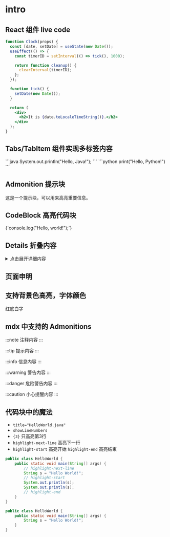# intro


<Hello />

## React 组件 live code

```jsx live
function Clock(props) {
  const [date, setDate] = useState(new Date());
  useEffect(() => {
    const timerID = setInterval(() => tick(), 1000);

    return function cleanup() {
      clearInterval(timerID);
    };
  });

  function tick() {
    setDate(new Date());
  }

  return (
    <div>
      <h2>It is {date.toLocaleTimeString()}.</h2>
    </div>
  );
}
```

## Tabs/TabItem 组件实现多标签内容


<Tabs>
  <TabItem value="java" label="Java">
    ```java System.out.println("Hello, Java!"); ```
  </TabItem>
  <TabItem value="python" label="Python">
    ```python print("Hello, Python!") ```
  </TabItem>
</Tabs>

## Admonition 提示块


<Admonition type="note" title="注意">
  这是一个提示块，可以用来高亮重要信息。
</Admonition>

## CodeBlock 高亮代码块


<CodeBlock language="js" title="hello.js">
  {`console.log("Hello, world!");`}
</CodeBlock>

## Details 折叠内容

<details>
  <summary>点击展开详细内容</summary>
  <div>这里是可折叠的内容，可以放更多说明或代码。</div>
</details>

## 页面申明


<TailProtocal />

## 支持背景色高亮，字体颜色


<MyHighlight color="white" background="red">红底白字</MyHighlight>

## mdx 中支持的 Admonitions

:::note
注释内容
:::

:::tip
提示内容
:::

:::info
信息内容
:::

:::warning
警告内容
:::

:::danger
危险警告内容
:::

:::caution
小心提醒内容
:::

## 代码块中的魔法

- `title="HelloWorld.java"` 
- `showLineNumbers`
- `{3}` 只高亮第3行
- `highlight-next-line` 高亮下一行
- `highlight-start` 高亮开始 `highlight-end` 高亮结束

```java title="HelloWorld.java" showLineNumbers
public class HelloWorld {
    public static void main(String[] args) {
        // highlight-next-line
        String s = "Hello World!";
        // highlight-start
        System.out.println(s);
        System.out.println(s);
        // highlight-end
    }
}
```

```java showLineNumbers {3}
public class HelloWorld {
    public static void main(String[] args) {
        String s = "Hello World!";
    }
}
```
